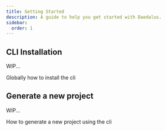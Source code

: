 ```yaml
---
title: Getting Started
description: A guide to help you get started with Daedalus.
sidebar:
  order: 1
---
```


## CLI Installation

WIP...

Globally how to install the cli


## Generate a new project

WIP...

How to generate a new project using the cli
